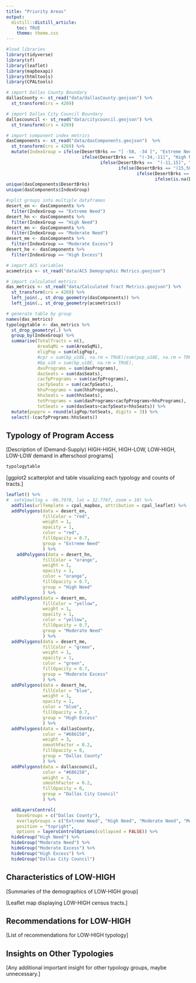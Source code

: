 ```yaml
---
title: "Priority Areas"
output:
  distill::distill_article:
    toc: TRUE
    theme: theme.css
---
```


```r
#load libraries
library(tidyverse)
library(sf)
library(leaflet)
library(mapboxapi)
library(htmltools)
library(CPALtools)

# import Dallas County Boundary
dallasCounty <- st_read("data/dallasCounty.geojson") %>%
  st_transform(crs = 4269)

# import Dallas City Council Boundary
dallascouncil <- st_read("data/citycouncil.geojson") %>%
  st_transform(crs = 4269)

# import component index metrics
dasComponents <- st_read("data/dasComponents.geojson")  %>%
  st_transform(crs = 4269) %>%
  mutate(IndexGroup = ifelse(DesertBrks == "[ -58, -34 ]", "Extreme Need", 
                             ifelse(DesertBrks ==  "(-34,-11]", "High Need", 
                                    ifelse(DesertBrks ==  "(-11,15]", "Moderate Need", 
                                           ifelse(DesertBrks == "(15,50]", "Moderate Excess", 
                                                  ifelse(DesertBrks == "(50,98]", "High Excess", 
                                                         ifelse(is.na(DesertBrks), NA, "ERROR")))))))
unique(dasComponents$DesertBrks)
unique(dasComponents$IndexGroup)

#split groups into multiple dataframes
desert_en <- dasComponents %>%
  filter(IndexGroup == "Extreme Need")
desert_hn <- dasComponents %>%
  filter(IndexGroup == "High Need")
desert_mn <- dasComponents %>%
  filter(IndexGroup == "Moderate Need")
desert_me <- dasComponents %>%
  filter(IndexGroup == "Moderate Excess")
desert_he <- dasComponents %>%
  filter(IndexGroup == "High Excess")

# import ACS variables
acsmetrics <- st_read("data/ACS Demographic Metrics.geojson")

# import calculated metrics 
das_metrics <- st_read("data/Calculated Tract Metrics.geojson") %>%
  st_transform(crs = 4269) %>%
  left_join(., st_drop_geometry(dasComponents)) %>%
  left_join(., st_drop_geometry(acsmetrics))

# generate table by group
names(das_metrics)
typologytable <- das_metrics %>%
  st_drop_geometry(.) %>%
  group_by(IndexGroup) %>%
  summarise(TotalTracts = n(),
            AreaSqMi = sum(AreaSqMi),
            eligPop = sum(eligPop),
            #cpr = sum(bp_u18E, na.rm = TRUE)/sum(pop_u18E, na.rm = TRUE),
            #bp_u18 = sum(bp_u18E, na.rm = TRUE),
            dasPrograms = sum(dasPrograms),
            dasSeats = sum(dasSeats),
            cacfpPrograms = sum(cacfpPrograms),
            cacfpSeats = sum(cacfpSeats),
            hhsPrograms = sum(hhsPrograms),
            hhsSeats = sum(hhsSeats),
            totPrograms = sum(dasPrograms+cacfpPrograms+hhsPrograms),
            totSeats = sum(dasSeats+cacfpSeats+hhsSeats)) %>%
  mutate(poppro = round(eligPop/totSeats, digits = 3)) %>%
  select(-(cacfpPrograms:hhsSeats))
```
## Typology of Program Access

[Description of (Demand-Supply) HIGH-HIGH, HIGH-LOW, LOW-HIGH, LOW-LOW demand in afterschool programs]
```r
typologytable
```
[ggplot2 scatterplot and table visualizing each typology and counts of tracts.]
```r
leaflet() %>%
#  setView(lng = -96.7970, lat = 32.7767, zoom = 10) %>%
  addTiles(urlTemplate = cpal_mapbox, attribution = cpal_leaflet) %>%
  addPolygons(data = desert_en,
              fillColor = "red",
              weight = 1,
              opacity = 1,
              color = "red",
              fillOpacity = 0.7,
              group = "Extreme Need"
              ) %>%
    addPolygons(data = desert_hn,
              fillColor = "orange",
              weight = 1,
              opacity = 1,
              color = "orange",
              fillOpacity = 0.7,
              group = "High Need"
              ) %>%
  addPolygons(data = desert_mn,
              fillColor = "yellow",
              weight = 1,
              opacity = 1,
              color = "yellow",
              fillOpacity = 0.7,
              group = "Moderate Need"
              ) %>%
  addPolygons(data = desert_me,
              fillColor = "green",
              weight = 1,
              opacity = 1,
              color = "green",
              fillOpacity = 0.7,
              group = "Moderate Excess"
              ) %>%
  addPolygons(data = desert_he,
              fillColor = "blue",
              weight = 1,
              opacity = 1,
              color = "blue",
              fillOpacity = 0.7,
              group = "High Excess"
              ) %>%
  addPolygons(data = dallasCounty,
              color = "#686158",
              weight = 3,
              smoothFactor = 0.2, 
              fillOpacity = 0,
              group = "Dallas County"
              ) %>%
  addPolygons(data = dallascouncil,
              color = "#686158",
              weight = 3,
              smoothFactor = 0.2, 
              fillOpacity = 0,
              group = "Dallas City Council"
              ) %>%

  addLayersControl(
    baseGroups = c("Dallas County"),
    overlayGroups = c("Extreme Need", "High Need", "Moderate Need", "Moderate Excess", "High Excess", "Dallas City Council"),
    position = "topright",
    options = layersControlOptions(collapsed = FALSE)) %>%
  hideGroup("High Need") %>%
  hideGroup("Moderate Need") %>%
  hideGroup("Moderate Excess") %>%
  hideGroup("High Excess") %>%
  hideGroup("Dallas City Council")
```
## Characteristics of LOW-HIGH

[Summaries of the demographics of LOW-HIGH group]

[Leaflet map displaying LOW-HIGH census tracts.]

## Recommendations for LOW-HIGH

[List of recommendations for LOW-HIGH typology]

## Insights on Other Typologies

[Any additional important insight for other typology groups, maybe unnecessary.]